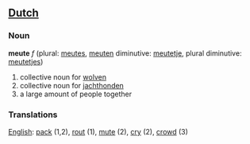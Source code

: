 ==[[Dutch]]==
=== Noun ===

'''meute''' ''f'' (plural: [[meutes]], [[meuten]] diminutive: [[meutetje]], plural diminutive: [[meutetjes]])

#collective noun for [[wolf|wolven]]
#collective noun for [[jachthond]]en
#a large amount of people together

=== Translations ===
[[English]]: [[pack]] (1,2), [[rout]] (1), [[mute]] (2), [[cry]] (2), [[crowd]] (3)